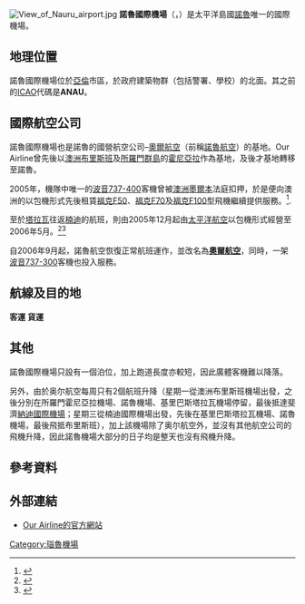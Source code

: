 {{noteTA
|1=諾魯=>zh-cn:瑙鲁;諾魯=>zh-hk:瑙魯;諾魯=>zh-mo:瑙魯;諾魯=>zh-sg:瑙鲁;諾魯=>zh-my:瑙鲁;
|2=zh-hant:亞倫;zh-hans:亚伦;zh-hk:亞倫;zh-tw:雅連;zh-mo:亞倫;
}}
{{Infobox Airport |
  airport_name = 諾魯國際機場<br />{{lang|en|Nauru International Airport}} |
  photo = Airport building of Nauru.jpg|
  type = 商用 |
  run by = |
  opened = |
  city = [[諾魯|諾魯]] |
  distance_to_city = |
  elevation = 22呎（7米） |
  coordinates= |
  longitude = |
  latitude = |
  IATA = INU |
  ICAO = ANYN |
  runway1_heading = 12/30 |
  runway1_feet = 7,054 |
  runway1_meter = 2,150 |
  runway1_surface = 瀝青|
}}
[[File:View_of_Nauru_airport.jpg|thumb]]
'''諾魯國際機場'''（{{lang-en|Nauru International Airport}}，{{airport codes|INU|ANYN}}）是太平洋島國[[諾魯|諾魯]]唯一的國際機場。

== 地理位置 ==
諾魯國際機場位於[[亞倫區|亞倫]]市區，於政府建築物群（包括警署、學校）的北面。其之前的[[ICAO|ICAO]]代碼是'''ANAU'''。

== 國際航空公司 ==
諾魯國際機場也是諾魯的國營航空公司–[[奧爾航空|奧爾航空]]（前稱[[諾魯航空|諾魯航空]]）的基地。Our Airline曾先後以[[澳洲|澳洲]][[布里斯班|布里斯班]]及[[所羅門群島|所羅門群島]]的[[霍尼亞拉|霍尼亞拉]]作為基地，及後才基地轉移至諾魯。

2005年，機隊中唯一的[[波音737#737-400|波音737-400]]客機曾被[[澳洲|澳洲]][[墨爾本|墨爾本]]法庭扣押，於是便向澳洲的{{tsl|en|Alliance Airlines||聯盟航空}}以包機形式先後租賃[[福克F50|福克F50]]、[[福克F70|福克F70]]及[[福克F100|福克F100]]型飛機繼續提供服務。<ref>{{cite web | last = Stanley | first = David | title =  Our Airline Air Nauru | publisher = South Pacific Travel Blog | date = 2006-08-14 | url = http://www.southpacific.org/blog/2006/08/our-airline-air-nauru.html | accessdate = 2008-05-04}}</ref>. 

至於[[塔拉瓦|塔拉瓦]]往返[[楠迪|楠迪]]的航班，則由2005年12月起由[[太平洋航空|太平洋航空]]以包機形式經營至2006年5月。<ref>{{cite web | last = Stanley | first = David | title =   Air Pacific to Tarawa | publisher = South Pacific Travel Blog | date = 2006-05-30 | url = http://www.southpacific.org/blog/2006/05/air-pacific-to-tarawa.html | accessdate = 2008-05-04}}</ref><ref>{{cite web | last = Stanley | first = David | title =  Our Airline/Air Nauru flight schedule | publisher = South Pacific Travel Blog | date = 2008-04-17 | url = http://www.southpacific.org/map/airnauru.html | accessdate = 2008-05-04}}</ref>

自2006年9月起，諾魯航空恢復正常航班運作，並改名為'''[[奧爾航空|奧爾航空]]'''，同時，一架[[波音737#737-300|波音737-300]]客機也投入服務。

== 航線及目的地 ==
'''客運'''
{{Airport-dest-list
|{{flagicon|Nauru}} [[諾魯航空|諾魯航空]]（ON）|{{flagicon|Australia}}[[布里斯班机场|布里斯本]]、{{flagicon|密克羅尼西亞聯邦}}[[楚克國際機場|楚克]]、{{flagicon|马绍尔群岛}}[[马绍尔群岛国际机场|馬久羅]]、{{flagicon|斐濟}}[[楠迪國際機場|納迪]]、{{flagicon|吉里巴斯}}[[邦里基國際機場|塔拉瓦]]
}}
'''貨運'''
{{Airport-dest-list
|{{flagicon|Australia}} {{link-en|太平洋航空快遞|Pacific Air Express}}|[[布里斯班机场|布里斯本]]
}}

== 其他 ==
諾魯國際機場只設有一個泊位，加上跑道長度亦較短，因此廣體客機難以降落。

另外，由於奥尔航空每周只有2個航班升降（星期一從澳洲布里斯班機場出發，之後分別在所羅門霍尼亞拉機場、諾魯機場、基里巴斯塔拉瓦機場停留，最後抵達斐濟[[納迪國際機場|納迪國際機場]]；星期三從楠迪國際機場出發，先後在基里巴斯塔拉瓦機場、諾魯機場，最後飛抵布里斯班），加上該機場除了奥尔航空外，並沒有其他航空公司的飛機升降，因此諾魯機場大部分的日子均是整天也沒有飛機升降。

== 參考資料 ==
{{reflist}}

== 外部連結 ==
* [http://ourairline.com.au/ Our Airline的官方網站]

[[Category:瑙魯機場|Category:瑙魯機場]]